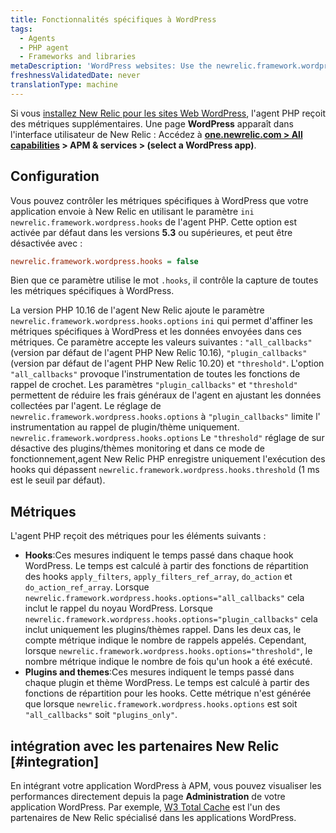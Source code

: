 ```yaml
---
title: Fonctionnalités spécifiques à WordPress
tags:
  - Agents
  - PHP agent
  - Frameworks and libraries
metaDescription: 'WordPress websites: Use the newrelic.framework.wordpress.hooks INI setting to capture special metrics for hooks, plugins, and themes with New Relic.'
freshnessValidatedDate: never
translationType: machine
---
```


Si vous [installez New Relic pour les sites Web WordPress](/docs/agents/php-agent/installation/install-php-agent-shared-hosting-service), l&apos;agent PHP reçoit des métriques supplémentaires. Une page <DNT>**WordPress**</DNT> apparaît dans l&apos;interface utilisateur de New Relic : Accédez à <DNT>**[one.newrelic.com &gt; All capabilities](https://one.newrelic.com/all-capabilities) &gt; APM &amp; services &gt; (select a WordPress app)**</DNT>.

## Configuration

Vous pouvez contrôler les métriques spécifiques à WordPress que votre application envoie à New Relic en utilisant le paramètre `ini` `newrelic.framework.wordpress.hooks` de l&apos;agent PHP. Cette option est activée par défaut dans les versions <DNT>**5.3**</DNT> ou supérieures, et peut être désactivée avec :

```ini
newrelic.framework.wordpress.hooks = false
```

Bien que ce paramètre utilise le mot `.hooks`, il contrôle la capture de toutes les métriques spécifiques à WordPress.

La version PHP 10.16 de l&apos;agent New Relic ajoute le paramètre `newrelic.framework.wordpress.hooks.options` `ini` qui permet d&apos;affiner les métriques spécifiques à WordPress et les données envoyées dans ces métriques. Ce paramètre accepte les valeurs suivantes : `"all_callbacks"` (version par défaut de l&apos;agent PHP New Relic 10.16), `"plugin_callbacks"` (version par défaut de l&apos;agent PHP New Relic 10.20) et `"threshold"`. L&apos;option `"all_callbacks"` provoque l&apos;instrumentation de toutes les fonctions de rappel de crochet. Les paramètres `"plugin_callbacks"` et `"threshold"` permettent de réduire les frais généraux de l&apos;agent en ajustant les données collectées par l&apos;agent. Le réglage de `newrelic.framework.wordpress.hooks.options` à `"plugin_callbacks"` limite l&apos; instrumentation au rappel de plugin/thème uniquement. `newrelic.framework.wordpress.hooks.options` Le `"threshold"` réglage de sur désactive des plugins/thèmes monitoring et dans ce mode de fonctionnement,agent New Relic PHP enregistre uniquement l&apos;exécution des hooks qui dépassent `newrelic.framework.wordpress.hooks.threshold` (1 ms est le seuil par défaut).

## Métriques

L&apos;agent PHP reçoit des métriques pour les éléments suivants :

* <DNT>**Hooks**</DNT>:Ces mesures indiquent le temps passé dans chaque hook WordPress. Le temps est calculé à partir des fonctions de répartition des hooks `apply_filters`, `apply_filters_ref_array`, `do_action` et `do_action_ref_array`. Lorsque `newrelic.framework.wordpress.hooks.options="all_callbacks"` cela inclut le rappel du noyau WordPress. Lorsque `newrelic.framework.wordpress.hooks.options="plugin_callbacks"` cela inclut uniquement les plugins/thèmes rappel. Dans les deux cas, le compte métrique indique le nombre de rappels appelés. Cependant, lorsque `newrelic.framework.wordpress.hooks.options="threshold"`, le nombre métrique indique le nombre de fois qu&apos;un hook a été exécuté.
* <DNT>**Plugins and themes**</DNT>:Ces mesures indiquent le temps passé dans chaque plugin et thème WordPress. Le temps est calculé à partir des fonctions de répartition pour les hooks. Cette métrique n&apos;est générée que lorsque `newrelic.framework.wordpress.hooks.options` est soit `"all_callbacks"` soit `"plugins_only"`.

## intégration avec les partenaires New Relic [#integration]

En intégrant votre application WordPress à APM, vous pouvez visualiser les performances directement depuis la page <DNT>**Administration**</DNT> de votre application WordPress. Par exemple, [W3 Total Cache](https://newrelic.com/blog/best-practices/web-performance-optimization-automation) est l&apos;un des partenaires de New Relic spécialisé dans les applications WordPress.
